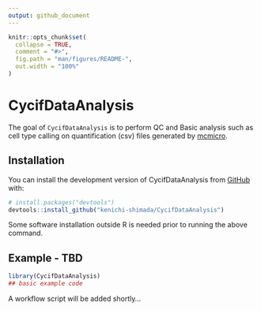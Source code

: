 ```yaml
---
output: github_document
---
```


<!-- README.md is generated from README.Rmd. Please edit that file -->

```r
knitr::opts_chunk$set(
  collapse = TRUE,
  comment = "#>",
  fig.path = "man/figures/README-",
  out.width = "100%"
)
```

# CycifDataAnalysis

<!-- badges: start -->
<!-- badges: end -->

The goal of `CycifDataAnalysis` is to perform QC and Basic analysis such as cell type calling on quantification (csv) files generated by [mcmicro](https://mcmicro.org/).

## Installation

You can install the development version of CycifDataAnalysis from [GitHub](https://github.com/) with:

``` r
# install.packages("devtools")
devtools::install_github("kenichi-shimada/CycifDataAnalysis")
```
Some software installation outside R is needed prior to running the above command.

## Example - TBD

```r
library(CycifDataAnalysis)
## basic example code
```

A workflow script will be added shortly...

<!-- What is special about using `README.Rmd` instead of just `README.md`? You can include R chunks like so: -->

<!-- ```{r cars} -->
<!-- summary(cars) -->
<!-- ``` -->

<!-- You'll still need to render `README.Rmd` regularly, to keep `README.md` up-to-date. `devtools::build_readme()` is handy for this. You could also use GitHub Actions to re-render `README.Rmd` every time you push. An example workflow can be found here: <https://github.com/r-lib/actions/tree/v1/examples>. -->

<!-- You can also embed plots, for example: -->

<!-- ```{r pressure, echo = FALSE} -->
<!-- plot(pressure) -->
<!-- ``` -->

